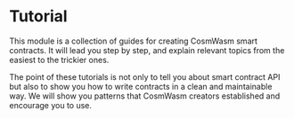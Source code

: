 # Tutorial

This module is a collection of guides for creating CosmWasm smart contracts. It will lead you step
by step, and explain relevant topics from the easiest to the trickier ones.

The point of these tutorials is not only to tell you about smart contract API but also to show you
how to write contracts in a clean and maintainable way. We will show you patterns that CosmWasm
creators established and encourage you to use.
